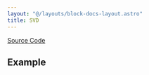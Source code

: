 ```yaml
---
layout: "@/layouts/block-docs-layout.astro"
title: SVD
---
```



<PythonDocsDisplay docstring={docstring} />

[Source Code](https://github.com/flojoy-ai/blocks/blob/main/blocks/NUMPY/LINALG/SVD/SVD.py)

## Example
